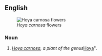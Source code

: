 ==English==
[[Image:Hoya_carnosa.jpg|thumb|''Hoya carnosa'' flowers]]

===Noun===
{{en-noun}}

# {{botany}} ''[[Hoya carnosa]], a plant of the genus ''[[Hoya]]''.